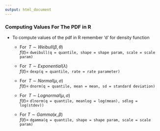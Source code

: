 ---
output: html_document
---

### Computing Values For The PDF in R

- To compute values of the pdf in R <focus>remember 'd' for density function</focus>

    - For $\;T \sim Weibull(\beta,\theta)$<br>$f(t)=$ `dweibull(q = quantile, shape = shape param, scale = scale param)`

    - For $\;T \sim Exponential(\lambda)$<br>$f(t)=$ `dexp(q = quantile, rate = rate parameter)`

    - For $\;T \sim Normal(\mu,\sigma)$<br>$f(t)=$ `dnorm(q = quantile, mean = mean, sd = standard deviation)`

    - For $\;T \sim Lognormal(\mu,\sigma)$<br>$f(t)=$ `dlnorm(q = quantile, meanlog = log(mean), sdlog = log(stdev))`

    - For $T \sim Gamma(\kappa,\beta)$<br>$f(t)=$ `dgamma(q = quantile, shape = shape param, scale = scale param)`

